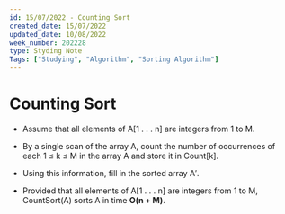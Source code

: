 ```yaml
---
id: 15/07/2022 - Counting Sort
created_date: 15/07/2022
updated_date: 10/08/2022
week_number: 202228
type: Styding Note
Tags: ["Studying", "Algorithm", "Sorting Algorithm"]
---
```

# Counting Sort

- Assume that all elements of A[1 . . . n] are integers from 1 to M.
- By a single scan of the array A, count the number of occurrences of each 1 ≤ k ≤ M in the array A and store it in Count[k].
- Using this information, fill in the sorted array A′.

- Provided that all elements of A[1 . . . n] are integers from 1 to M, CountSort(A) sorts A in time **O(n + M)**.
